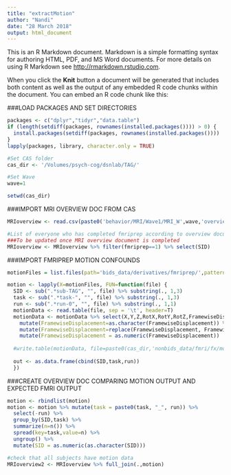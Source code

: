```yaml
---
title: "extractMotion"
author: "Nandi"
date: "28 March 2018"
output: html_document
---
```


This is an R Markdown document. Markdown is a simple formatting syntax for authoring HTML, PDF, and MS Word documents. For more details on using R Markdown see <http://rmarkdown.rstudio.com>.

When you click the **Knit** button a document will be generated that includes both content as well as the output of any embedded R code chunks within the document. You can embed an R code chunk like this:

###LOAD PACKAGES AND SET DIRECTORIES
```r
packages <- c("dplyr","tidyr","data.table")
if (length(setdiff(packages, rownames(installed.packages()))) > 0) {
  install.packages(setdiff(packages, rownames(installed.packages())))  
}
lapply(packages, library, character.only = TRUE)

#Set CAS folder
cas_dir <- '/Volumes/psych-cog/dsnlab/TAG/'

#Set Wave
wave=1

setwd(cas_dir)
```

###IMPORT MRI OVERVIEW DOC FROM CAS
```r
MRIoverview <- read.csv(paste0('behavior/MRI/Wave1/MRI_W',wave,'overview.csv'),header=T)

#List of everyone who has completed fmriprep according to overview document
###To be updated once MRI overview document is completed
MRIoverview <- MRIoverview %>% filter(fmriprep==1) %>% select(SID)
```

###IMPORT FMRIPREP MOTION CONFOUNDS
```r
motionFiles = list.files(path='bids_data/derivatives/fmriprep/',pattern='bold_confounds.tsv', recursive = TRUE, full.names=T)

motion <- lapply(X=motionFiles, FUN=function(file) {
  SID <- sub(".*sub-TAG", "", file) %>% substring(., 1,3)
  task <- sub(".*task-", "", file) %>% substring(., 1,3)
  run <- sub(".*run-0", "", file) %>% substring(., 1,1)  
  motionData <- read.table(file, sep = '\t', header=T)
  motionData <- motionData %>% select(X,Y,Z,RotX,RotY,RotZ,FramewiseDisplacement,contains('aCompCor')) %>%
    mutate(FramewiseDisplacement=as.character(FramewiseDisplacement)) %>%
    mutate(FramewiseDisplacement=replace(FramewiseDisplacement, FramewiseDisplacement=='n/a', 0)) %>%
    mutate(FramewiseDisplacement = as.numeric(FramewiseDisplacement)) 
    
  #write.table(motionData, file=paste0(cas_dir,'nonbids_data/fmri/fx/motion/wave',wave,'/TAG',SID,'_',task,run,'.txt'), sep='\t', row.name=F, quote=F, col.names=F)
  
  out <- as.data.frame(cbind(SID,task,run))
  })
```

###CREATE OVERVIEW DOC COMPARING MOTION OUTPUT AND EXPECTED FMRI OUTPUT
```r
motion <- rbindlist(motion)
motion <- motion %>% mutate(task = paste0(task, "_", run)) %>%
  select(-run) %>%
  group_by(SID,task) %>%
  summarize(n=n()) %>%
  spread(key=task,value=n) %>%
  ungroup() %>%
  mutate(SID = as.numeric(as.character(SID)))

#check that all subjects have motion data
MRIoverview2 <- MRIoverview %>% full_join(.,motion)
```
